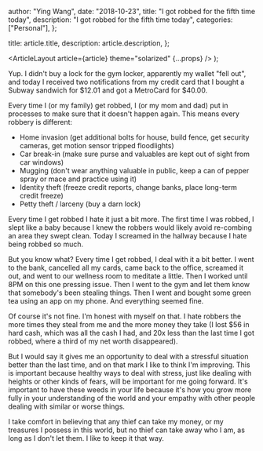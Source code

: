 
  author: "Ying Wang",
  date: "2018-10-23",
  title: "I got robbed for the fifth time today",
  description: "I got robbed for the fifth time today",
  categories: ["Personal"],
};

  title: article.title,
  description: article.description,
};

  <ArticleLayout article={article} theme="solarized" {...props} />
);

Yup. I didn't buy a lock for the gym locker, apparently my wallet "fell out",
and today I received two notifications from my credit card that I bought a
Subway sandwich for \$12.01 and got a MetroCard for \$40.00.

Every time I (or my family) get robbed, I (or my mom and dad) put in processes
to make sure that it doesn't happen again. This means every robbery is
different:

- Home invasion (get additional bolts for house, build fence, get security
  cameras, get motion sensor tripped floodlights)
- Car break-in (make sure purse and valuables are kept out of sight from car
  windows)
- Mugging (don't wear anything valuable in public, keep a can of pepper spray or
  mace and practice using it)
- Identity theft (freeze credit reports, change banks, place long-term credit
  freeze)
- Petty theft / larceny (buy a darn lock)

Every time I get robbed I hate it just a bit more. The first time I was robbed,
I slept like a baby because I knew the robbers would likely avoid re-combing an
area they swept clean. Today I screamed in the hallway because I hate being
robbed so much.

But you know what? Every time I get robbed, I deal with it a bit better. I went
to the bank, cancelled all my cards, came back to the office, screamed it out,
and went to our wellness room to meditate a little. Then I worked until 8PM on
this one pressing issue. Then I went to the gym and let them know that
somebody's been stealing things. Then I went and bought some green tea using an
app on my phone. And everything seemed fine.

Of course it's not fine. I'm honest with myself on that. I hate robbers the more
times they steal from me and the more money they take (I lost $56 in hard cash,
which was all the cash I had, and 20x less than the last time I got robbed,
where a third of my net worth disappeared).

But I would say it gives me an opportunity to deal with a stressful situation
better than the last time, and on that mark I like to think I'm improving. This
is important because healthy ways to deal with stress, just like dealing with
heights or other kinds of fears, will be important for me going forward. It's
important to have these weeds in your life because it's how you grow more fully
in your understanding of the world and your empathy with other people dealing
with similar or worse things.

I take comfort in believing that any thief can take my money, or my treasures I
possess in this world, but no thief can take away who I am, as long as I don't
let them. I like to keep it that way.
